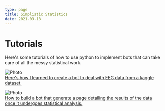 ```yaml
---
type: page
title: Simplistic Statistics
date: 2021-03-18
---
```


# Tutorials

Here's some tutorials of how to use python to implement bots that can take care of all the messy statistical work.


<Image
  src="/EEG_gif.gif"
  alt="Photo"
  width={1125}
  height={750}
  priority
  className="next-image"
/>
<br />
[Here's how I learned to create a bot to deal with EEG data from a kaggle dataset.](https://www.google.com/url?sa=i&url=https%3A%2F%2Fphysicsworld.com%2Fa%2Feeg-can-look-deep-into-the-brain%2F&psig=AOvVaw366DCpazcQGZx1QmsSwWSX&ust=1624762498761000&source=images&cd=vfe&ved=0CAoQjRxqFwoTCIi-6I-mtPECFQAAAAAdAAAAABAJ)

<Image
  src="/data_gif.gif"
  alt="Photo"
  width={1125}
  height={750}
  priority
  className="next-image"
/>
<br />
[How to build a bot that generate a page detailing the results of the data once it undergoes statistical analysis.](https://media.giphy.com/media/xT9C25UNTwfZuk85WP/giphy.gif)
